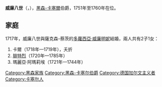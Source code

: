 {{Multiple issues|
{{Expand language|1=en|time=2021-01-21T15:07:57+00:00}}
{{Unreferenced|time=2021-01-21T15:07:57+00:00}}
}}
{{Infobox noble
| name        = 威廉八世
| image       = Quitter William VIII of Hesse-Kassel.jpg
| image_size  = 200px
| succession  = 黑森-卡塞爾伯爵
| reign       = 1751年 — 1760年
| predecessor = [[弗雷德里克一世_(瑞典)|腓特烈一世]]
| successor   = [[腓特烈二世_(黑森-卡塞爾)|腓特烈二世]]
| birth_date  = {{birth date|1682|3|10|df=y}}
| birth_place = [[卡塞爾市|卡塞爾市]]
| death_date  = {{Death date and age|1760|2|1|1682|3|10|df=y}}
| death_place = [[林特爾恩|林特爾恩]]
| noble family= [[黑森王朝|黑森王朝]]
| father      = [[卡爾一世_(黑森-卡塞爾)|黑森-卡塞爾伯爵卡爾一世]]
| mother      = [[庫爾蘭的瑪麗亞·艾瑪莉亞|庫爾蘭的瑪麗亞·艾瑪莉亞]]
| religion    = [[新教|新教]][[歸正宗|歸正宗]]
}}
'''威廉八世'''（{{lang-de|Wilhelm VIII.}}，{{bd|1682年|3月10日|1760年|2月1日}}），[[黑森-卡塞尔伯国|黑森-卡塞爾]]伯爵，1751年至1760年在位。

== 家庭 ==
1717年，威廉八世與薩克森-蔡茨的[[多蘿西亞·威廉明妮_(薩克森-蔡茨)|多蘿西亞·威廉明妮]]結婚，兩人共有2子1女：
# 卡爾（1718年—1719年），夭折
# [[腓特烈二世_(黑森-卡塞爾)|腓特烈]]（1720年—1785年）
# 瑪麗亞·阿瑪莉埃（1721年—1744年）

{{DEFAULTSORT:William 08, Landgrave of Hesse-Kassel}}
[[Category:黑森家族|Category:黑森家族]]
[[Category:黑森-卡塞尔伯爵|Category:黑森-卡塞尔伯爵]]
[[Category:德国加尔文主义者|Category:德国加尔文主义者]]
[[Category:卡塞尔人|Category:卡塞尔人]]